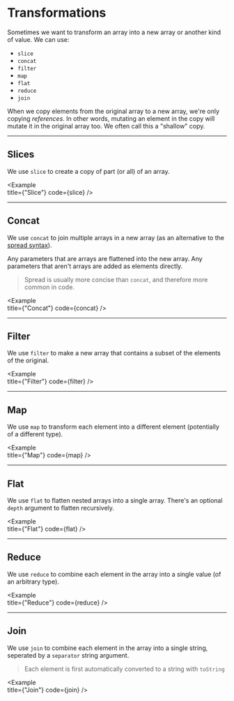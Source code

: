 
# Transformations

Sometimes we want to transform an array into a new array or another kind of value. We can use:

- `slice`
- `concat`
- `filter`
- `map`
- `flat`
- `reduce`
- `join`

When we copy elements from the original array to a new array, we're only copying _references_. In other words, mutating an element in the copy will mutate it in the original array too. We often call this a "shallow" copy. 

---

## Slices

We use `slice` to create a copy of part (or all) of an array. 

<Example   
  title={"Slice"}
  code={slice}
/>

---

## Concat

We use `concat` to join multiple arrays in a new array (as an alternative to the [spread syntax](/syntax/spread)).

Any parameters that are arrays are flattened into the new array. Any parameters that aren't arrays are added as elements directly.

> Spread is usually more concise than `concat`, and therefore more common in code.

<Example   
  title={"Concat"}
  code={concat}
/>

---

## Filter

We use `filter` to make a new array that contains a subset of the elements of the original.

<Example   
  title={"Filter"}
  code={filter}
/>

---

## Map

We use `map` to transform each element into a different element (potentially of a different type).

<Example   
  title={"Map"}
  code={map}
/>

---

## Flat

We use `flat` to flatten nested arrays into a single array. There's an optional `depth` argument to flatten recursively.

<Example   
  title={"Flat"}
  code={flat}
/>

---

## Reduce

We use `reduce` to combine each element in the array into a single value (of an arbitrary type).

<Example   
  title={"Reduce"}
  code={reduce}
/>

---

## Join

We use `join` to combine each element in the array into a single string, seperated by a `separator` string argument.

> Each element is first automatically converted to a string with `toString`

<Example   
  title={"Join"}
  code={join}
/>
